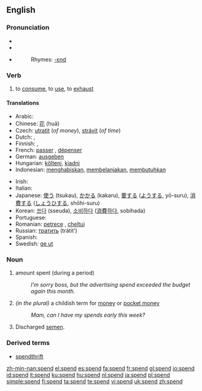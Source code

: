 ==English==

===Pronunciation===
* {{SAMPA|/spEnd/}}
* {{IPA|/spεnd/}}
* {{audio|en-us-spend.ogg|Audio (US)}}
*: Rhymes: [[Rhymes:English:-ɛnd|-ɛnd]]

===Verb===
{{en-verb|spends|spending|spent}}

# to [[consume]], to [[use]], to [[exhaust]]

====Translations====
{{top}}
* Arabic: {{Arab|[[صرف]]}} {{unicode|(ʂárafa)}}
* Chinese: [[花]] (huā)
* Czech: [[utratit]] (''of money''), [[strávit]] (''of time'')
* Dutch: {{t+|nl|uitgeven}}, {{t-|nl|doorbrengen}}
* Finnish: {{t-|fi|kuluttaa}}, {{t+|fi|käyttää}}
* French: [[passer]] {{italbrac|time}}, [[dépenser]] {{italbrac|money, etc.}}
* German: [[ausgeben]]
* Hungarian: [[költeni]], [[kiadni]]
* Indonesian: [[habis|menghabiskan]], [[belanja|membelanjakan]], [[butuh|membutuhkan]]
{{mid}}
* Irish: {{t-|ga|caith|xs=Irish}}
* Italian: {{t+|it|spendere}}
* Japanese: [[使う]] (tsukau), [[かかる]] (kakaru), [[要]]する ([[よう]]する, yō-suru), [[消費]]する ([[しょうひ]]する, shōhi-suru)
* Korean: [[쓰다]] (sseuda), [[소비하다]] ([[消費]][[하다]], sobihada)
* Portuguese: {{t+|pt|gastar}}
* Romanian: [[petrece]] {{italbrac|time}}, [[cheltui]] {{italbrac|money, etc.}}
* Russian: [[тратить]] (trátit’)
* Spanish: {{t-|es|gastar}}
* Swedish: [[ge ut]]
{{bottom}}

===Noun===
{{en-noun}}

# amount spent (during a period)
#: ''I’m sorry boss, but the advertising spend exceeded the budget again this month.''
# ''(in the plural)'' a childish term for [[money]] or [[pocket money]]
#: ''Mam, can I have my spends early this week?''
# Discharged [[semen]].

===Derived terms===
* [[spendthrift]]

[[zh-min-nan:spend]]
[[el:spend]]
[[es:spend]]
[[fa:spend]]
[[fr:spend]]
[[gl:spend]]
[[io:spend]]
[[id:spend]]
[[it:spend]]
[[ku:spend]]
[[hu:spend]]
[[nl:spend]]
[[ja:spend]]
[[pl:spend]]
[[simple:spend]]
[[fi:spend]]
[[ta:spend]]
[[te:spend]]
[[vi:spend]]
[[uk:spend]]
[[zh:spend]]